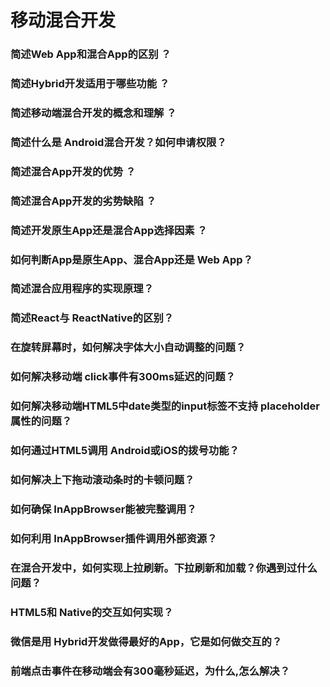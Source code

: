 # 移动混合开发

### 简述Web App和混合App的区别 ？

### 简述Hybrid开发适用于哪些功能 ？

### 简述移动端混合开发的概念和理解 ？

### 简述什么是 Android混合开发？如何申请权限？

### 简述混合App开发的优势 ？

### 简述混合App开发的劣势缺陷 ？

### 简述开发原生App还是混合App选择因素 ？

### 如何判断App是原生App、混合App还是 Web App？

### 简述混合应用程序的实现原理？

### 简述React与 ReactNative的区别？

### 在旋转屏幕时，如何解决字体大小自动调整的问题？

### 如何解决移动端 click事件有300ms延迟的问题？

### 如何解决移动端HTML5中date类型的input标签不支持 placeholder属性的问题？

### 如何通过HTML5调用 Android或iOS的拨号功能？

### 如何解决上下拖动滚动条时的卡顿问题？

### 如何确保 InAppBrowser能被完整调用？

### 如何利用 InAppBrowser插件调用外部资源？

### 在混合开发中，如何实现上拉刷新。下拉刷新和加载？你遇到过什么问题？

### HTML5和 Native的交互如何实现？

### 微信是用 Hybrid开发做得最好的App，它是如何做交互的？

### 前端点击事件在移动端会有300毫秒延迟，为什么,怎么解决？
